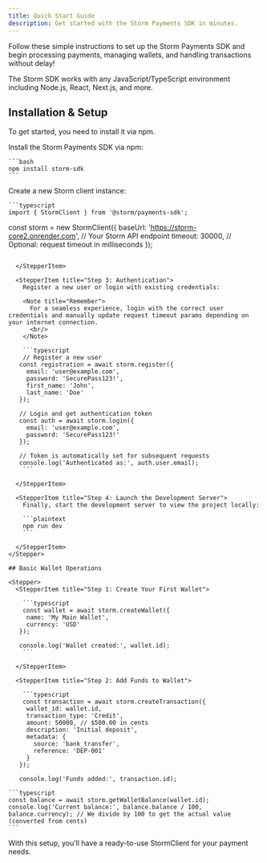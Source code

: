 ```yaml
---
title: Quick Start Guide
description: Get started with the Storm Payments SDK in minutes.
---
```


Follow these simple instructions to set up the Storm Payments SDK and begin processing payments, managing wallets, and handling transactions without delay!

<Note type="info">
  The Storm SDK works with any JavaScript/TypeScript environment including
  Node.js, React, Next.js, and more.
</Note>

## Installation & Setup

To get started, you need to install it via npm.

<Stepper>
  <StepperItem title="Step 1: Install the SDK">
    Install the Storm Payments SDK via npm:

    ```bash
    npm install storm-sdk
    ```

  </StepperItem>

  <StepperItem title="Step 2: Initialize the Client">
    Create a new Storm client instance:

    ```typescript
    import { StormClient } from '@storm/payments-sdk';

const storm = new StormClient({
baseUrl: 'https://storm-core2.onrender.com', // Your Storm API endpoint
timeout: 30000, // Optional: request timeout in milliseconds
});

````

  </StepperItem>

  <StepperItem title="Step 3: Authentication">
    Register a new user or login with existing credentials:

    <Note title="Remember">
      For a seamless experience, login with the correct user credentials and manually update request timeout params depending on your internet connection.
      <br/>
    </Note>

    ```typescript
    // Register a new user
   const registration = await storm.register({
     email: 'user@example.com',
     password: 'SecurePass123!',
     first_name: 'John',
     last_name: 'Doe'
   });

   // Login and get authentication token
   const auth = await storm.login({
     email: 'user@example.com',
     password: 'SecurePass123!'
   });

   // Token is automatically set for subsequent requests
   console.log('Authenticated as:', auth.user.email);
    ```

  </StepperItem>

  <StepperItem title="Step 4: Launch the Development Server">
    Finally, start the development server to view the project locally:

    ```plaintext
    npm run dev
    ```

  </StepperItem>
</Stepper>

## Basic Wallet Operations

<Stepper>
  <StepperItem title="Step 1: Create Your First Wallet">

    ```typescript
    const wallet = await storm.createWallet({
     name: 'My Main Wallet',
     currency: 'USD'
   });

   console.log('Wallet created:', wallet.id);
    ```

  </StepperItem>

  <StepperItem title="Step 2: Add Funds to Wallet">

    ```typescript
    const transaction = await storm.createTransaction({
     wallet_id: wallet.id,
     transaction_type: 'Credit',
     amount: 50000, // $500.00 in cents
     description: 'Initial deposit',
     metadata: {
       source: 'bank_transfer',
       reference: 'DEP-001'
     }
   });

   console.log('Funds added:', transaction.id);

````

  </StepperItem>

  <StepperItem title="Step 3: Check Wallet Balance">

    ```typescript
    const balance = await storm.getWalletBalance(wallet.id);
    console.log('Current balance:', balance.balance / 100, balance.currency); // We divide by 100 to get the actual value (converted from cents)
    ```

  </StepperItem>
</Stepper>

With this setup, you’ll have a ready-to-use StormClient for your payment needs.
